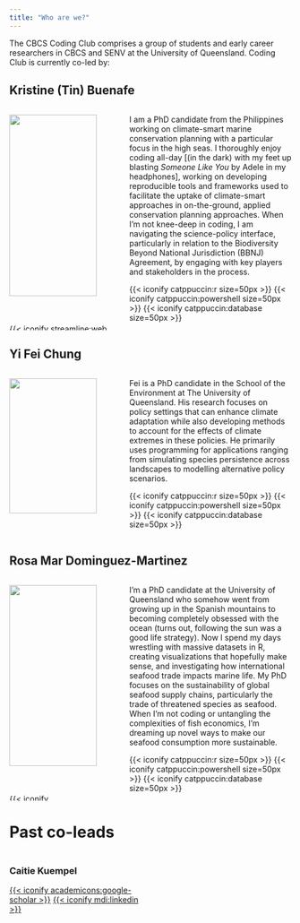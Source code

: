 ```yaml
---
title: "Who are we?"
---
```


The CBCS Coding Club comprises a group of students and early career researchers in CBCS and SENV at the University of Queensland. Coding Club is currently co-led by:

## Kristine (Tin) Buenafe

::::: columns
::: {.column width="40%" align="center"}
<img src="images/Tin_Buenafe_cropped.jpg" style="width: 90%; object-fit: contain"/>

<a href="https://snbuenafe.github.io" target="_blank" class="icons">{{< iconify streamline:web >}}</a> <a href="https://scholar.google.com/citations?user=jEIS64UAAAAJ&hl=en&oi=ao" target="_blank" class="icons">{{< iconify academicons:google-scholar >}}</a> <a href="www.linkedin.com/in/tin-buenafe" target="_blank" class="icons">{{< iconify mdi:linkedin >}}</a> <a href="mailto:k.buenafe@uq.edu.au" target="_blank" class="icons">{{< iconify mdi-light:email >}}</a>
:::

::: {.column width="60%"}
I am a PhD candidate from the Philippines working on climate-smart marine conservation planning with a particular focus in the high seas. I thoroughly enjoy coding all-day [(in the dark) with my feet up blasting *Someone Like You* by Adele in my headphones], working on developing reproducible tools and frameworks used to facilitate the uptake of climate-smart approaches in on-the-ground, applied conservation planning approaches. When I'm not knee-deep in coding, I am navigating the science-policy interface, particularly in relation to the Biodiversity Beyond National Jurisdiction (BBNJ) Agreement, by engaging with key players and stakeholders in the process.

{{< iconify catppuccin:r size=50px >}} {{< iconify catppuccin:powershell size=50px >}} {{< iconify catppuccin:database size=50px >}}
:::
:::::

## Yi Fei Chung

::::: columns
::: {.column width="40%" align="center"}
<img src="images/Fei_Chung_cropped.jpg" style="width: 90%; object-fit: contain"/>

<a href="https://scholar.google.com/citations?hl=en&user=DRhjtzwAAAAJ" target="_blank" class="icons">{{< iconify academicons:google-scholar >}}</a> <a href="https://www.linkedin.com/in/chungyifei/" target="_blank" class="icons">{{< iconify mdi:linkedin >}}</a> <a href="mailto:yifei.chung@uq.edu.au" target="_blank" class="icons">{{< iconify mdi-light:email >}}</a>
:::

::: {.column width="60%"}
Fei is a PhD candidate in the School of the Environment at The University of Queensland. His research focuses on policy settings that can enhance climate adaptation while also developing methods to account for the effects of climate extremes in these policies. He primarily uses programming for applications ranging from simulating species persistence across landscapes to modelling alternative policy scenarios.

{{< iconify catppuccin:r size=50px >}} {{< iconify catppuccin:powershell size=50px >}} {{< iconify catppuccin:database size=50px >}}
:::
:::::

## Rosa Mar Dominguez-Martinez

::::: columns
::: {.column width="40%" align="center"}
<img src="images/Rosa_Dominguez_Martinez_cropped.jpg" style="width: 90%; object-fit: contain"/>

<a href="https://scholar.google.com/citations?hl=en&user=mUWn6W0AAAAJ" target="_blank" class="icons">{{< iconify academicons:google-scholar >}}</a> <a href="https://www.linkedin.com/in/rosa-mar-dominguez-martinez-427a5014a/" target="_blank" class="icons">{{< iconify mdi:linkedin >}}</a> <a href="mailto:r.dominguezmartinez@uq.edu.au" target="_blank" class="icons">{{< iconify mdi-light:email >}}</a>
:::

::: {.column width="60%"}
I'm a PhD candidate at the University of Queensland who somehow went from growing up in the Spanish mountains to becoming completely obsessed with the ocean (turns out, following the sun was a good life strategy). Now I spend my days wrestling with massive datasets in R, creating visualizations that hopefully make sense, and investigating how international seafood trade impacts marine life. My PhD focuses on the sustainability of global seafood supply chains, particularly the trade of threatened species as seafood. When I'm not coding or untangling the complexities of fish economics, I'm dreaming up novel ways to make our seafood consumption more sustainable.

{{< iconify catppuccin:r size=50px >}} {{< iconify catppuccin:powershell size=50px >}} {{< iconify catppuccin:database size=50px >}}
:::
:::::

# Past co-leads

::::: columns
::: {.column width="50%"}
### Caitie Kuempel
<a href="https://scholar.google.com/citations?user=nE8IeT4AAAAJ&hl=en&oi=ao" target="_blank" class="icons">{{< iconify academicons:google-scholar >}}</a> <a href="https://www.linkedin.com/in/caitie-kuempel-b86905110/" target="_blank" class="icons">{{< iconify mdi:linkedin >}}</a>
:::
::: {.column width="50%"}
:::
:::::
